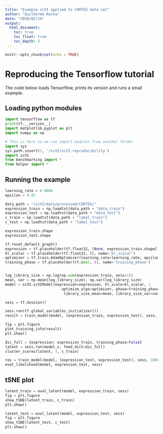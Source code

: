 ```yaml
---
title: "Example scVI applied to CORTEX data set"
author: "Guilherme Rocha"
date: "2020/02/19"
output: 
  html_document:
    toc: true
    toc_float: true
    toc_depth: 2
---
```


```r
knitr::opts_chunk$set(echo = TRUE)
```

# Reproducing the Tensorflow tutorial

The code below loads Tensorflow, prints its version and runs a small example.

## Loading python modules

```python
import tensorflow as tf
print(tf.__version__)
import matplotlib.pyplot as plt
import numpy as np

# This is here so we can import modules from another folder
import sys
sys.path.insert(1, '/scVI/scVI-reproducibility')
import scVI
from benchmarking import *
from helper import *
```

## Running the example

```python
learning_rate = 0.0004
epsilon = 0.01

data_path = "/scVI/data/processed/CORTEX/"
expression_train = np.loadtxt(data_path + "data_train")
expression_test = np.loadtxt(data_path + "data_test")
c_train = np.loadtxt(data_path + "label_train")
c_test = np.loadtxt(data_path + "label_test")

expression_train.shape
expression_test.shape

tf.reset_default_graph()
expression = tf.placeholder(tf.float32, (None, expression_train.shape[1]), name='x')
kl_scalar = tf.placeholder(tf.float32, (), name='kl_scalar')
optimizer = tf.train.AdamOptimizer(learning_rate=learning_rate, epsilon=epsilon)
training_phase = tf.placeholder(tf.bool, (), name='training_phase')


log_library_size = np.log(np.sum(expression_train, axis=1))
mean, var = np.mean(log_library_size), np.var(log_library_size)
model = scVI.scVIModel(expression=expression, kl_scale=kl_scalar, \
                          optimize_algo=optimizer, phase=training_phase, \
                           library_size_mean=mean, library_size_var=var)

sess = tf.Session()

sess.run(tf.global_variables_initializer())
result = train_model(model, (expression_train, expression_test), sess, 250)

fig = plt.figure
plot_training_info(result)
plt.show()

dic_full = {expression: expression_train, training_phase:False}
latent = sess.run(model.z, feed_dict=dic_full)
cluster_scores(latent, 7, c_train)

res = train_model(model, (expression_test, expression_test), sess, 1000, step=model.test_step)
eval_likelihood(model, expression_test, sess)
```

## tSNE plot

```python
latent_train = eval_latent(model, expression_train, sess)
fig = plt.figure
show_tSNE(latent_train, c_train)
plt.show()
```

```python
latent_test = eval_latent(model, expression_test, sess)
fig = plt.figure
show_tSNE(latent_test, c_test)
plt.show()
```
